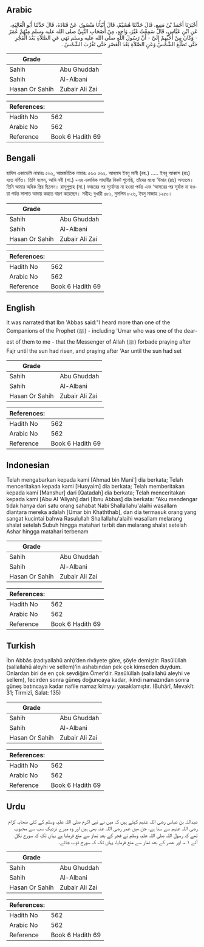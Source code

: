 ## Arabic


<div dir="rtl" lang="ar" style={{fontSize:'larger',backgroundColor:'#f8f9fa',padding:20}}>
أَخْبَرَنَا أَحْمَدُ بْنُ مَنِيعٍ، قَالَ حَدَّثَنَا هُشَيْمٌ، قَالَ أَنْبَأَنَا مَنْصُورٌ، عَنْ قَتَادَةَ، قَالَ حَدَّثَنَا أَبُو الْعَالِيَةِ، عَنِ ابْنِ عَبَّاسٍ، قَالَ سَمِعْتُ غَيْرَ، وَاحِدٍ، مِنْ أَصْحَابِ النَّبِيِّ صلى الله عليه وسلم مِنْهُمْ عُمَرُ - وَكَانَ مِنْ أَحَبِّهِمْ إِلَىَّ - أَنَّ رَسُولَ اللَّهِ صلى الله عليه وسلم نَهَى عَنِ الصَّلاَةِ بَعْدَ الْفَجْرِ حَتَّى تَطْلُعَ الشَّمْسُ وَعَنِ الصَّلاَةِ بَعْدَ الْعَصْرِ حَتَّى تَغْرُبَ الشَّمْسُ ‏.‏
</div>
<div style={{backgroundColor:'#f8f9fa',padding:20, marginBottom: 10}}><table> <thead> <tr> <th>Grade</th> <th></th> </tr> </thead> <tbody> <tr><td>Sahih</td><td>Abu Ghuddah</td></tr><tr><td>Sahih</td><td>Al-Albani</td></tr><tr><td>Hasan Or Sahih</td><td>Zubair Ali Zai</td></tr></tbody></table><table> <thead> <tr> <th>References:</th> <th></th> </tr> </thead> <tbody><tr><td>Hadith No</td><td>562</td></tr><tr><td>Arabic No</td><td>562</td></tr><tr><td>Reference</td><td>Book 6 Hadith 69</td></tr></tbody></table></div>

## Bengali


<div dir="ltr" lang="bn" style={{fontSize:'larger',backgroundColor:'#f8f9fa',padding:20}}>
হাদিস একাডেমি নাম্বারঃ ৫৬২, আন্তর্জাতিক নাম্বারঃ ৫৬৩ ৫৬২. আহমাদ ইবনু মানী (রহ.) ..... ইবনু আব্বাস (রাঃ) হতে বর্ণিত। তিনি বলেন, আমি নবী (সা.) -এর একাধিক সাহাবীর নিকট শুনেছি, তাঁদের মধ্যে ‘উমার (রাঃ) অন্যতম। তিনি আমার অধিক প্রিয় ছিলেন। রাসূলুল্লাহ (সা.) ফজরের পর সূর্যোদয় না হওয়া পর্যন্ত এবং ‘আসরের পর সূর্যাস্ত না হওয়া পর্যন্ত সালাত আদায় করতে বারণ করেছেন। সহীহ: বুখারী ৫৮১, মুসলিম ৮২৬, ইবনু মাজাহ ১২৫০।
</div>
<div style={{backgroundColor:'#f8f9fa',padding:20, marginBottom: 10}}><table> <thead> <tr> <th>Grade</th> <th></th> </tr> </thead> <tbody> <tr><td>Sahih</td><td>Abu Ghuddah</td></tr><tr><td>Sahih</td><td>Al-Albani</td></tr><tr><td>Hasan Or Sahih</td><td>Zubair Ali Zai</td></tr></tbody></table><table> <thead> <tr> <th>References:</th> <th></th> </tr> </thead> <tbody><tr><td>Hadith No</td><td>562</td></tr><tr><td>Arabic No</td><td>562</td></tr><tr><td>Reference</td><td>Book 6 Hadith 69</td></tr></tbody></table></div>

## English


<div dir="ltr" lang="en" style={{fontSize:'larger',backgroundColor:'#f8f9fa',padding:20}}>
It was narrated that Ibn 'Abbas said:"I heard more than one of the Companions of the Prophet (ﷺ) - including 'Umar who was one of the dearest of them to me - that the Messenger of Allah (ﷺ) forbade praying after Fajr until the sun had risen, and praying after 'Asr until the sun had set
</div>
<div style={{backgroundColor:'#f8f9fa',padding:20, marginBottom: 10}}><table> <thead> <tr> <th>Grade</th> <th></th> </tr> </thead> <tbody> <tr><td>Sahih</td><td>Abu Ghuddah</td></tr><tr><td>Sahih</td><td>Al-Albani</td></tr><tr><td>Hasan Or Sahih</td><td>Zubair Ali Zai</td></tr></tbody></table><table> <thead> <tr> <th>References:</th> <th></th> </tr> </thead> <tbody><tr><td>Hadith No</td><td>562</td></tr><tr><td>Arabic No</td><td>562</td></tr><tr><td>Reference</td><td>Book 6 Hadith 69</td></tr></tbody></table></div>

## Indonesian


<div dir="ltr" lang="id" style={{fontSize:'larger',backgroundColor:'#f8f9fa',padding:20}}>
Telah mengabarkan kepada kami [Ahmad bin Mani'] dia berkata; Telah menceritakan kepada kami [Husyaim] dia berkata; Telah memberitakan kepada kami [Manshur] dari [Qatadah] dia berkata; Telah menceritakan kepada kami [Abu Al 'Aliyah] dari [Ibnu Abbas] dia berkata: "Aku mendengar tidak hanya dari satu orang sahabat Nabi Shallallahu'alaihi wasallam diantara mereka adalah [Umar bin Khaththab], dan dia termasuk orang yang sangat kucintai bahwa Rasulullah Shallallahu'alaihi wasallam melarang shalat setelah Subuh hingga matahari terbit dan melarang shalat setelah Ashar hingga matahari terbenam
</div>
<div style={{backgroundColor:'#f8f9fa',padding:20, marginBottom: 10}}><table> <thead> <tr> <th>Grade</th> <th></th> </tr> </thead> <tbody> <tr><td>Sahih</td><td>Abu Ghuddah</td></tr><tr><td>Sahih</td><td>Al-Albani</td></tr><tr><td>Hasan Or Sahih</td><td>Zubair Ali Zai</td></tr></tbody></table><table> <thead> <tr> <th>References:</th> <th></th> </tr> </thead> <tbody><tr><td>Hadith No</td><td>562</td></tr><tr><td>Arabic No</td><td>562</td></tr><tr><td>Reference</td><td>Book 6 Hadith 69</td></tr></tbody></table></div>

## Turkish


<div dir="ltr" lang="tr" style={{fontSize:'larger',backgroundColor:'#f8f9fa',padding:20}}>
İbn Abbâs (radıyallahü anh)’den rivâyete göre, şöyle demiştir: Rasûlüllah (sallallahü aleyhi ve sellem)’in ashabından pek çok kimseden duydum. Onlardan biri de en çok sevdiğim Ömer’dir. Rasûlüllah (sallallahü aleyhi ve sellem), fecirden sonra güneş doğuncaya kadar, ikindi namazından sonra güneş batıncaya kadar nafile namaz kılmayı yasaklamıştır. (Buhârî, Mevakît: 31; Tirmizî, Salat: 135)
</div>
<div style={{backgroundColor:'#f8f9fa',padding:20, marginBottom: 10}}><table> <thead> <tr> <th>Grade</th> <th></th> </tr> </thead> <tbody> <tr><td>Sahih</td><td>Abu Ghuddah</td></tr><tr><td>Sahih</td><td>Al-Albani</td></tr><tr><td>Hasan Or Sahih</td><td>Zubair Ali Zai</td></tr></tbody></table><table> <thead> <tr> <th>References:</th> <th></th> </tr> </thead> <tbody><tr><td>Hadith No</td><td>562</td></tr><tr><td>Arabic No</td><td>562</td></tr><tr><td>Reference</td><td>Book 6 Hadith 69</td></tr></tbody></table></div>

## Urdu


<div dir="rtl" lang="ur" style={{fontSize:'larger',backgroundColor:'#f8f9fa',padding:20}}>
عبداللہ بن عباس رضی اللہ عنہم کہتے ہیں کہ میں نے نبی اکرم صلی اللہ علیہ وسلم کے کئی صحابہ کرام رضی اللہ عنہم سے سنا ہے، جن میں عمر رضی اللہ عنہ بھی ہیں اور وہ میرے نزدیک سب سے محبوب تھے کہ رسول اللہ صلی اللہ علیہ وسلم نے فجر کے بعد نماز سے منع فرمایا ہے یہاں تک کہ سورج نکل آئے ۱؎، اور عصر کے بعد نماز سے منع فرمایا، یہاں تک کہ سورج ڈوب جائے۔
</div>
<div style={{backgroundColor:'#f8f9fa',padding:20, marginBottom: 10}}><table> <thead> <tr> <th>Grade</th> <th></th> </tr> </thead> <tbody> <tr><td>Sahih</td><td>Abu Ghuddah</td></tr><tr><td>Sahih</td><td>Al-Albani</td></tr><tr><td>Hasan Or Sahih</td><td>Zubair Ali Zai</td></tr></tbody></table><table> <thead> <tr> <th>References:</th> <th></th> </tr> </thead> <tbody><tr><td>Hadith No</td><td>562</td></tr><tr><td>Arabic No</td><td>562</td></tr><tr><td>Reference</td><td>Book 6 Hadith 69</td></tr></tbody></table></div>